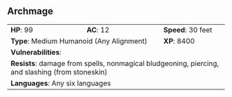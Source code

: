 ## Archmage {#monster-archmage}

```{=html}
<table class="table table-striped">
    <tbody>
        <tr>                    
            <td><b>HP</b>: 99</td>
            <td><b>AC</b>: 12</td>
            <td><b>Speed</b>: 30 feet</td>
        </tr>
        <tr>
            <td colspan="2"><b>Type</b>: Medium Humanoid (Any Alignment)</td>
            <td><b>XP</b>: 8400</td>
        </tr>
        <tr>
            <td colspan="3"><b>Vulnerabilities</b>: </td>
        </tr>
        <tr>
            <td colspan="3"><b>Resists</b>: damage from spells, nonmagical bludgeoning, piercing, and slashing (from stoneskin)</td>
        </tr>
        <tr>
            <td colspan="3"><b>Languages</b>: Any six languages</td>
        </tr>
    </tbody>
</table>
```